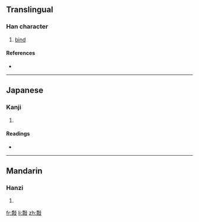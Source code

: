 {{also|敿}}
==Translingual==

===Han character===
{{Han char|rn=66|rad=攴|as=12|sn=16|four=|canj=竹月卜水 (HBYE)}}

# [[bind]]

====References====
* {{Han ref|kx=0475.180|dkj=13382|hdz=21476.130|uh=657D|ud=25981}}

----

==Japanese==

===Kanji===
{{ja-kanji|grade=|rs=攴12}}

# {{defn|Japanese|sort=攴12}}

====Readings====
* {{ja-readings|on=[[きょう]] (kyō), [[ぎょう]] (gyō)|kun=[[つなぐ]] (tsunagu)}}

----

==Mandarin==

===Hanzi===
{{cmn-hanzi|pin=[[jiǎo]] ([[jiao3]])|wg=chiao<sup>3</sup>}}

# {{defn|Mandarin|sort=攴12}}

[[fr:敽]]
[[li:敽]]
[[zh:敽]]